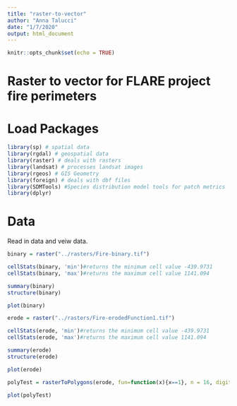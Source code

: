 ```yaml
---
title: "raster-to-vector"
author: "Anna Talucci"
date: "1/7/2020"
output: html_document
---
```


```r
knitr::opts_chunk$set(echo = TRUE)
```

# Raster to vector for FLARE project fire perimeters


# Load Packages
```r
library(sp) # spatial data
library(rgdal) # geospatial data
library(raster) # deals with rasters
library(landsat) # processes landsat images
library(rgeos) # GIS Geometry
library(foreign) # deals with dbf files
library(SDMTools) #Species distribution model tools for patch metrics
library(dplyr)
```


# Data

Read in data and veiw data.
```r
binary = raster("../rasters/Fire-binary.tif")

cellStats(binary, 'min')#returns the minimum cell value -439.9731
cellStats(binary, 'max')#returns the maximum cell value 1141.094

summary(binary)
structure(binary)
```


```r
plot(binary)
```

```r
erode = raster("../rasters/Fire-erodedFunction1.tif")

cellStats(erode, 'min')#returns the minimum cell value -439.9731
cellStats(erode, 'max')#returns the maximum cell value 1141.094

summary(erode)
structure(erode)
```


```r
plot(erode)
```


```r
polyTest = rasterToPolygons(erode, fun=function(x){x==1}, n = 16, digits = 12)
```

```r
plot(polyTest)
```

